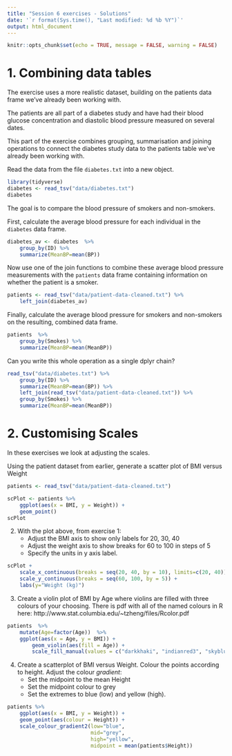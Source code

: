 ```yaml
---
title: "Session 6 exercises - Solutions"
date: '`r format(Sys.time(), "Last modified: %d %b %Y")`'
output: html_document
---
```


```r
knitr::opts_chunk$set(echo = TRUE, message = FALSE, warning = FALSE)
```

# 1. Combining data tables

The exercise uses a more realistic dataset, building on the patients data frame
we’ve already been working with.

The patients are all part of a diabetes study and have had their blood glucose
concentration and diastolic blood pressure measured on several dates.

This part of the exercise combines grouping, summarisation and joining
operations to connect the diabetes study data to the patients table we've
already been working with.

Read the data from the file `diabetes.txt` into a new object.

```r
library(tidyverse)
diabetes <- read_tsv("data/diabetes.txt")
diabetes
```

The goal is to compare the blood pressure of smokers and non-smokers.

First, calculate the average blood pressure for each individual in the
`diabetes` data frame.

```r
diabetes_av <- diabetes  %>%  
    group_by(ID) %>%  
    summarize(MeanBP=mean(BP))
```

Now use one of the join functions to combine these average blood pressure
measurements with the `patients` data frame containing information on whether
the patient is a smoker.

```r
patients <- read_tsv("data/patient-data-cleaned.txt") %>%  
    left_join(diabetes_av)

```

Finally, calculate the average blood pressure for smokers and non-smokers on
the resulting, combined data frame.

```r
patients  %>%  
    group_by(Smokes) %>%  
    summarize(MeanBP=mean(MeanBP))
```

Can you write this whole operation as a single dplyr chain?

```r
read_tsv("data/diabetes.txt") %>%  
    group_by(ID) %>%  
    summarize(MeanBP=mean(BP)) %>%  
    left_join(read_tsv("data/patient-data-cleaned.txt")) %>%  
    group_by(Smokes) %>%  
    summarize(MeanBP=mean(MeanBP))
```

# 2. Customising Scales


In these exercises we look at adjusting the scales.

Using the patient dataset from earlier, generate a scatter plot of BMI versus
Weight

```r
patients <- read_tsv("data/patient-data-cleaned.txt")

scPlot <- patients %>%  
    ggplot(aes(x = BMI, y = Weight)) + 
    geom_point()
scPlot
```

2. With the plot above, from exercise 1:
    * Adjust the BMI axis to show only labels for 20, 30, 40
    * Adjust the weight axis to show breaks for 60 to 100 in steps of 5 
    * Specify the units in y axis label. 

```r
scPlot +
    scale_x_continuous(breaks = seq(20, 40, by = 10), limits=c(20, 40)) +
    scale_y_continuous(breaks = seq(60, 100, by = 5)) +
    labs(y="Weight (kg)")
```

3. Create a violin plot of BMI by Age where violins are filled with three
   colours of your choosing.  There is pdf with all of the named colours in R
   here:
   http://www.stat.columbia.edu/~tzheng/files/Rcolor.pdf

```r
patients  %>%  
    mutate(Age=factor(Age))  %>%  
    ggplot(aes(x = Age, y = BMI)) +
        geom_violin(aes(fill = Age)) +
        scale_fill_manual(values = c("darkkhaki", "indianred3", "skyblue3"))
```            

4. Create a scatterplot of BMI versus Weight. Colour the points according to
   height. Adjust the colour *gradient*:   
    * Set the midpoint to the mean Height
    * Set the midpoint colour to grey 
    * Set the extremes to blue (low) and yellow (high).

```r
patients %>%  
    ggplot(aes(x = BMI, y = Weight)) + 
    geom_point(aes(colour = Height)) +
    scale_colour_gradient2(low="blue", 
                           mid="grey",
                           high="yellow",
                           midpoint = mean(patients$Height))
```
